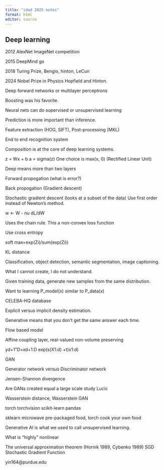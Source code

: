 ```yaml
---
title: "idad 2025 notes"
format: html
editor: source
---
```


## Deep learning

2012 AlexNet ImageNet competition

2015 DeepMind go

2018 Turing Prize, Bengio, hinton, LeCun

2024 Nobel Prize in Physics Hopfield and Hinton.

Deep forward networks or multilayer perceptrons

Boosting was his favorite.

Neural nets can do supervised or unsupervised learning

Prediction is more important than inference.

Feature extraction (HOG, SIFT), Post-processing (MKL)

End to end recognition system

Composition is at the core of deep learning systems.

z = Wx + b
a = sigma(z)
One choice is max(x, 0) (Rectified Linear Unit)

Deep means more than two layers

Forward propogation (what is error?)

Back propogation (Gradient descent)

Stochastic gradient descent (looks at a subset of the data) Use first order instead of Newton's method.

w <- W - nu dL/dW

Uses the chain rule. This a non-convex loss function

Use cross entropy

soft max=exp(Zi)/sum(exp(Zi))

KL distance

Classification, object detection, semantic segmentation, image captioning.

What I cannot create, I do not understand.

Given training data, generate new samples from the same distribution.

Want to learning P_model(x) similar to P_data(x)

CELEBA-HQ database

Explicit versus implicit density estimation.

Generative means that you don't get the same answer each time.

Flow based model

Affine coupling layer, real-valued non-volume preserving

yd+1"D=xd+1:D exp(s(X1:d) +t)x1:d)

GAN

Generator network versus Discriminator network

Jensen-Shannon divergence

Are GANs created equal a large scale study Lucic

Wasserstein distance, Wasserstein GAN

torch torchvision scikit-learn pandas

sklearn microwave pre-packaged food, torch cook your own food

Generative AI is what we used to call unsupervised learning.

What is "highly" nonlinear

The universal approximation theorem (Hornik 1989, Cybenko 1989)
SGD Stochastic Gradient Function

yin164@purdue.edu

